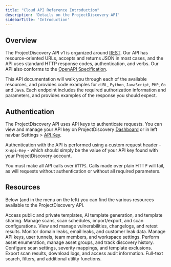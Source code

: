 ```yaml
---
title: "Cloud API Reference Introduction"
description: 'Details on the ProjectDiscovery API'
sidebarTitle: 'Introduction'
---
```


## Overview 

The ProjectDiscovery API v1 is organized around [REST](http://en.wikipedia.org/wiki/Representational_State_Transfer). Our API has resource-oriented URLs, accepts and returns JSON in most cases, and the API uses standard HTTP response codes, authentication, and verbs. Our API also conforms to the [OpenAPI Specification](https://www.openapis.org/).

This API documentation will walk you through each of the available resources, and provides code examples for `cURL`, `Python`, `JavaScript`, `PHP`, `Go` and `Java`. Each endpoint includes the required authorization information and parameters, and provides examples of the response you should expect.

## Authentication

The ProjectDiscovery API uses API keys to authenticate requests. You can view and manage your API key on ProjectDiscovery [Dashboard](https://cloud.projectdiscovery.io/) or in left navbar Settings > [API Key](https://cloud.projectdiscovery.io/settings/api-key).

Authentication with the API is performed using a custom request header - `X-Api-Key` - which should simply be the value of your API key found with your ProjectDiscovery account.

You must make all API calls over `HTTPS`. Calls made over plain HTTP will fail, as will requests without authentication or without all required parameters.

## Resources
Below (and in the menu on the left) you can find the various resources available to the ProjectDiscovery API.

<CardGroup cols={3}>
  <Card
    title="Templates"
    icon="puzzle"
    iconType="duotone"
    href="/api-reference/templates"
  >
    Access public and private templates, AI template generation, and template sharing.
  </Card>
  <Card
    title="Scans"
    icon="radar"
    iconType="duotone"
    href="/api-reference/scans"
  >
    Manage scans, scan schedules, import/export, and scan configurations.
  </Card>
  <Card
    title="Vulnerabilities"
    icon="shield-exclamation"
    iconType="duotone"
    href="/api-reference/results"
  >
    View and manage vulnerabilities, changelogs, and retest results.
  </Card>
  <Card
    title="Leaks"
    icon="eye-slash"
    iconType="duotone"
    href="/api-reference/leaks"
  >
    Monitor domain leaks, email leaks, and customer leak data.
  </Card>
  <Card
    title="Users & Authentication"
    icon="users"
    iconType="duotone"
    href="/api-reference/users"
  >
    Manage API keys, user tunnels, team members, and workspace settings.
  </Card>
  <Card
    title="Asset Discovery"
    icon="radar"
    iconType="duotone"
    href="/api-reference/enumerations"
  >
    Perform asset enumeration, manage asset groups, and track discovery history.
  </Card>
  <Card
    title="Configurations"
    icon="gear"
    iconType="duotone"
    href="/api-reference/configurations"
  >
    Configure scan settings, severity mappings, and template exclusions.
  </Card>
  <Card
    title="Export & Logs"
    icon="download"
    iconType="duotone"
    href="/api-reference/export"
  >
    Export scan results, download logs, and access audit information.
  </Card>
  <Card
    title="Utilities"
    icon="wrench"
    iconType="duotone"
    href="/api-reference/full-text-search"
  >
    Full-text search, filters, and additional utility functions.
  </Card>
</CardGroup>